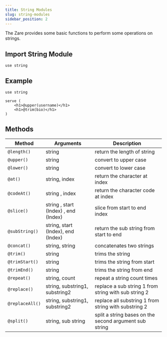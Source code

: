 ```yaml
---
title: String Modules
slug: string-modules
sidebar_position: 2
---
```


The Zare provides some basic functions to perform some operations on strings.

## Import String Module

```zare filename="string.zare"
use string
```

## Example

```zare filename="string.zare"
use string

serve (
    <h1>@upper(username)</h1>
    <h1>@trim(bio)</h1>
)
```

## Methods

| Method | Arguments | Description |
|--------|-----------|-------------|
| `@length()` | string | return the length of string 
| `@upper()` | string | convert to upper case 
| `@lower()` | string | convert to lower case 
| `@at()` | string, index | return the character at index 
| `@codeAt()` | string , index | return the character code at index
| `@slice()` | string , start (Index) , end (Index) | slice from start to end index
| `@subString()` | string, start (Index), end (Index) | return the sub string from start to end
| `@concat()` | string, string | concatenates two strings
| `@trim()` | string | trims the string
| `@trimStart()` | string | trims the string from start
| `@trimEnd()` | string | trims the string from end
| `@repeat()` | string, count | repeat a string count times
| `@replace()` | string, substring1, substring2 | replace a sub string 1 from string with sub string 2
| `@replaceAll()` | string, substring1, substring2 | replace all substring 1 from string with substring 2 
| `@split()` | string, sub string | split a string bases on the second argument sub string 